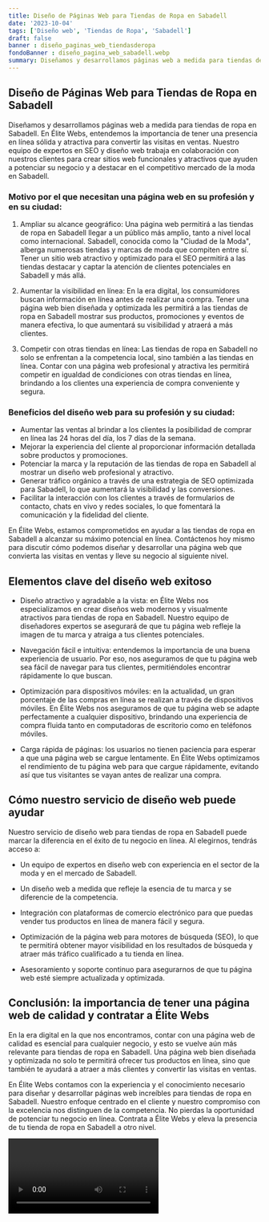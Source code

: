 ```yaml
---
title: Diseño de Páginas Web para Tiendas de Ropa en Sabadell
date: '2023-10-04'
tags: ['Diseño web', 'Tiendas de Ropa', 'Sabadell']
draft: false
banner : diseño_paginas_web_tiendasderopa
fondoBanner : diseño_pagina_web_sabadell.webp
summary: Diseñamos y desarrollamos páginas web a medida para tiendas de ropa en Sabadell. En Élite Webs, entendemos la importancia de tener una presencia en línea sólida y atractiva para convertir las visitas en ventas. Nuestro equipo de expertos en SEO y diseño web trabaja en colaboración con nuestros clientes para crear sitios web funcionales y atractivos que ayuden a potenciar su negocio y a destacar en el competitivo mercado de la moda en Sabadell.
---
```


## Diseño de Páginas Web para Tiendas de Ropa en Sabadell

Diseñamos y desarrollamos páginas web a medida para tiendas de ropa en Sabadell. En Élite Webs, entendemos la importancia de tener una presencia en línea sólida y atractiva para convertir las visitas en ventas. Nuestro equipo de expertos en SEO y diseño web trabaja en colaboración con nuestros clientes para crear sitios web funcionales y atractivos que ayuden a potenciar su negocio y a destacar en el competitivo mercado de la moda en Sabadell.

### Motivo por el que necesitan una página web en su profesión y en su ciudad:

1. Ampliar su alcance geográfico: Una página web permitirá a las tiendas de ropa en Sabadell llegar a un público más amplio, tanto a nivel local como internacional. Sabadell, conocida como la "Ciudad de la Moda", alberga numerosas tiendas y marcas de moda que compiten entre sí. Tener un sitio web atractivo y optimizado para el SEO permitirá a las tiendas destacar y captar la atención de clientes potenciales en Sabadell y más allá.

2. Aumentar la visibilidad en línea: En la era digital, los consumidores buscan información en línea antes de realizar una compra. Tener una página web bien diseñada y optimizada les permitirá a las tiendas de ropa en Sabadell mostrar sus productos, promociones y eventos de manera efectiva, lo que aumentará su visibilidad y atraerá a más clientes.

3. Competir con otras tiendas en línea: Las tiendas de ropa en Sabadell no solo se enfrentan a la competencia local, sino también a las tiendas en línea. Contar con una página web profesional y atractiva les permitirá competir en igualdad de condiciones con otras tiendas en línea, brindando a los clientes una experiencia de compra conveniente y segura.

### Beneficios del diseño web para su profesión y su ciudad:

- Aumentar las ventas al brindar a los clientes la posibilidad de comprar en línea las 24 horas del día, los 7 días de la semana.
- Mejorar la experiencia del cliente al proporcionar información detallada sobre productos y promociones.
- Potenciar la marca y la reputación de las tiendas de ropa en Sabadell al mostrar un diseño web profesional y atractivo.
- Generar tráfico orgánico a través de una estrategia de SEO optimizada para Sabadell, lo que aumentará la visibilidad y las conversiones.
- Facilitar la interacción con los clientes a través de formularios de contacto, chats en vivo y redes sociales, lo que fomentará la comunicación y la fidelidad del cliente.

En Élite Webs, estamos comprometidos en ayudar a las tiendas de ropa en Sabadell a alcanzar su máximo potencial en línea. Contáctenos hoy mismo para discutir cómo podemos diseñar y desarrollar una página web que convierta las visitas en ventas y lleve su negocio al siguiente nivel.

<GifSeo />

<Cta />

## Elementos clave del diseño web exitoso

- Diseño atractivo y agradable a la vista: en Élite Webs nos especializamos en crear diseños web modernos y visualmente atractivos para tiendas de ropa en Sabadell. Nuestro equipo de diseñadores expertos se asegurará de que tu página web refleje la imagen de tu marca y atraiga a tus clientes potenciales.

- Navegación fácil e intuitiva: entendemos la importancia de una buena experiencia de usuario. Por eso, nos aseguramos de que tu página web sea fácil de navegar para tus clientes, permitiéndoles encontrar rápidamente lo que buscan.

- Optimización para dispositivos móviles: en la actualidad, un gran porcentaje de las compras en línea se realizan a través de dispositivos móviles. En Élite Webs nos aseguramos de que tu página web se adapte perfectamente a cualquier dispositivo, brindando una experiencia de compra fluida tanto en computadoras de escritorio como en teléfonos móviles.

- Carga rápida de páginas: los usuarios no tienen paciencia para esperar a que una página web se cargue lentamente. En Élite Webs optimizamos el rendimiento de tu página web para que cargue rápidamente, evitando así que tus visitantes se vayan antes de realizar una compra.

## Cómo nuestro servicio de diseño web puede ayudar

Nuestro servicio de diseño web para tiendas de ropa en Sabadell puede marcar la diferencia en el éxito de tu negocio en línea. Al elegirnos, tendrás acceso a:

- Un equipo de expertos en diseño web con experiencia en el sector de la moda y en el mercado de Sabadell.

- Un diseño web a medida que refleje la esencia de tu marca y se diferencie de la competencia.

- Integración con plataformas de comercio electrónico para que puedas vender tus productos en línea de manera fácil y segura.

- Optimización de la página web para motores de búsqueda (SEO), lo que te permitirá obtener mayor visibilidad en los resultados de búsqueda y atraer más tráfico cualificado a tu tienda en línea.

- Asesoramiento y soporte continuo para asegurarnos de que tu página web esté siempre actualizada y optimizada.

## Conclusión: la importancia de tener una página web de calidad y contratar a Élite Webs

En la era digital en la que nos encontramos, contar con una página web de calidad es esencial para cualquier negocio, y esto se vuelve aún más relevante para tiendas de ropa en Sabadell. Una página web bien diseñada y optimizada no solo te permitirá ofrecer tus productos en línea, sino que también te ayudará a atraer a más clientes y convertir las visitas en ventas.

En Élite Webs contamos con la experiencia y el conocimiento necesario para diseñar y desarrollar páginas web increíbles para tiendas de ropa en Sabadell. Nuestro enfoque centrado en el cliente y nuestro compromiso con la excelencia nos distinguen de la competencia. No pierdas la oportunidad de potenciar tu negocio en línea. Contrata a Élite Webs y eleva la presencia de tu tienda de ropa en Sabadell a otro nivel.

<Video />

<CtaBot job='Tiendas de Ropa' city='Sabadell'/>

<Gmaps query='Sabadell+españa+maps' />